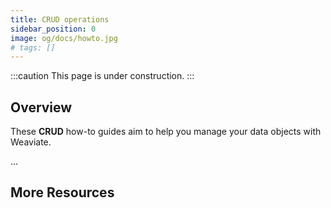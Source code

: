 ```yaml
---
title: CRUD operations
sidebar_position: 0
image: og/docs/howto.jpg
# tags: []
---
```


:::caution This page is under construction.
:::

## Overview

These **CRUD** how-to guides aim to help you manage your data objects with Weaviate.


<BasicPrereqs />
...

## More Resources


<DocsMoreResources />
